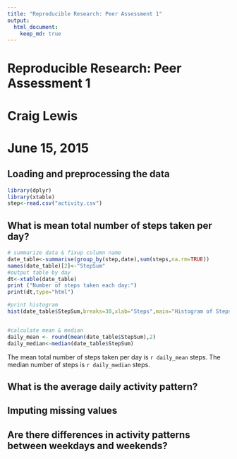 ```yaml
---
title: "Reproducible Research: Peer Assessment 1"
output: 
  html_document:
    keep_md: true
---
```

# Reproducible Research: Peer Assessment 1
# Craig Lewis
# June 15, 2015

## Loading and preprocessing the data
```r
library(dplyr)
library(xtable)
step<-read.csv("activity.csv")
```



## What is mean total number of steps taken per day?
```r
# summarize data & fixup column name
date_table<-summarise(group_by(step,date),sum(steps,na.rm=TRUE))
names(date_table)[2]<-"StepSum"
#output table by day
dt<-xtable(date_table)
print ("Number of steps taken each day:")
print(dt,type="html")

#print histogram
hist(date_table$StepSum,breaks=30,xlab="Steps",main="Histogram of Steps")


#calculate mean & median
daily_mean <- round(mean(date_table$StepSum),2)
daily_median<-median(date_table$StepSum)

```

The mean total number of steps taken per day is `r daily_mean` steps. The median number of steps is `r daily_median` steps.

## What is the average daily activity pattern?



## Imputing missing values



## Are there differences in activity patterns between weekdays and weekends?
